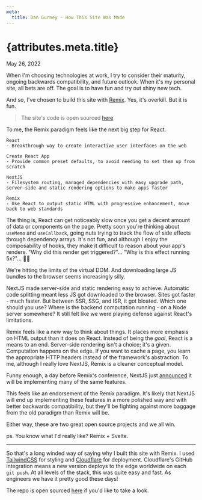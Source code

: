 ```yaml
---
meta:
  title: Dan Gurney - How This Site Was Made
---
```


# {attributes.meta.title} 

<div className="text-gray-400 mt-1 mb-6">
May 26, 2022
</div>

When I'm choosing technologies at work, I try to consider their maturity,
ongoing backwards compatibility, and future outlook. When it's my personal site,
all bets are off. The goal is to have fun and try out shiny new tech.

And so, I've chosen to build this site with [Remix](https://remix.run). Yes,
it's overkill. But it is fun.

> The site's code is open sourced
> [here](https://github.com/dgurns/personal-site-remix)

To me, the Remix paradigm feels like the next big step for React.

```
React
- Breakthrough way to create interactive user interfaces on the web

Create React App
- Provide common preset defaults, to avoid needing to set them up from scratch

NextJS
- Filesystem routing, managed dependencies with easy upgrade path, server-side and static rendering options to make apps faster

Remix
- Use React to output static HTML with progressive enhancement, move back to web standards
```

The thing is, React can get noticeably slow once you get a decent amount of data
or components on the page. Pretty soon you're thinking about `useMemo` and
`useCallback`, going nuts trying to track the flow of side effects through
dependency arrays. It's not fun, and although I enjoy the composability of
hooks, they make it difficult to reason about your app's renders. "Why did this
render get triggered?"... "Why is this effect running 5x?"... 🤦‍♂️

We're hitting the limits of the virtual DOM. And downloading large JS bundles to
the browser seems increasingly silly.

NextJS made server-side and static rendering easy to achieve. Automatic code
splitting meant less JS got downloaded to the browser. Sites got faster - much
faster. But between SSR, SSG, and ISR, it got bloated. Which one should you use?
Where is the backend computation running - on a Node server somewhere? It still
felt like we were playing defense against React's limitations.

Remix feels like a new way to think about things. It places more emphasis on
HTML output than it does on React. Instead of being the _goal_, React is a means
to an end. Server-side rendering isn't a choice; it's a given. Computation
happens on the edge. If you want to cache a page, you learn the appropriate HTTP
headers instead of the framework's abstraction. To me, although I really love
NextJS, Remix is a cleaner conceptual model.

Funny enough, a day before Remix's conference, NextJS just
[announced](https://nextjs.org/blog/layouts-rfc?utm_source=next-site&utm_medium=banner&utm_campaign=next-website)
it will be implementing many of the same features.

This feels like an endorsement of the Remix paradigm. It's likely that NextJS
will end up implementing these features in a more polished way and with better
backwards compatibility, but they'll be fighting against more baggage from the
old paradigm than Remix will be. 

Either way, these are two great open source projects and we all win. 

ps. You know what I'd really like? Remix + Svelte.

---

So that's a long winded way of saying why I built this site with Remix. I used
[TailwindCSS](https://tailwindcss.com) for styling and
[Cloudflare](https://pages.cloudflare.com) for deployment. Cloudflare's GitHub
integration means a new version deploys to the edge worldwide on each `git
push`. At all levels of the stack, this was quite easy and fast. As engineers we
have it pretty good these days!

The repo is open sourced [here](https://github.com/dgurns/personal-site-remix)
if you'd like to take a look.